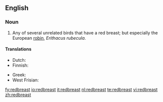 ==English==

===Noun===
{{en-noun}}

# Any of several unrelated birds that have a red breast; but especially the European [[robin]], ''Erithacus rubecula''.

====Translations====
{{trans-top|''Erithacus rubecula''}}
* Dutch: {{t-|nl|roodborstje|n}}
* Finnish: {{t-|fi|punarinta}}
{{trans-mid}}
* Greek: {{t+|el|κοκκινολαίμης|m|tr=kokkinolémis|sc=Grek}}
* West Frisian: {{t+|fy|readboarstke|n}}
{{trans-bottom}}

[[fy:redbreast]]
[[io:redbreast]]
[[it:redbreast]]
[[nl:redbreast]]
[[te:redbreast]]
[[vi:redbreast]]
[[zh:redbreast]]